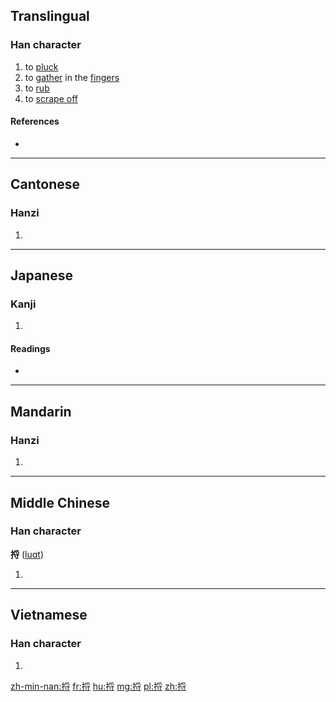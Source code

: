 ==Translingual==

===Han character===
{{Han char|rn=64|rad=手|as=07|sn=10|four=5204<sub>3</sub>|canj=手月木戈 (QBDI)|ids=⿰[[扌]][[寽]]}}

# to [[pluck]]
# to [[gather]] in the [[finger]]s
# to [[rub]]
# to [[scrape off]]

====References====
* {{Han ref|kx=0433.170|dkj=12140|dj=0782.260|hdz=31885.050|uh=634B|ud=25419|bh=D1BB|bd=53691}}

----

==Cantonese==

===Hanzi===
{{yue-hanzi|jyut=lyut3|y=lyut3}}

# {{defn|lang=yue|sort=手07}}

----

==Japanese==

===Kanji===
{{ja-kanji|grade=|rs=手07}}

# {{defn|lang=ja|sort=手07}}

====Readings====
* {{ja-readings|on=[[らつ]] (ratsu), [[らち]] (rachi), [[れつ]] (retsu), [[れち]] (rechi)|kun=[[とる]] (toru)}}

----

==Mandarin==

===Hanzi===
{{cmn-hanzi|pin=[[lè]] ([[le4]]), [[lǚ]], [[luō]]|wg=le<sup>4</sup>}}

# {{defn|lang=cmn|sort=手07}}

----

==Middle Chinese==

===Han character===
'''捋''' ([[luɑt]])<!--note: the vowel ɑ is an IPA symbol, and, as such, is different from a.-->

# {{defn|lang=ltc|sort=手07}}

----

==Vietnamese==

===Han character===
{{vi-hantu|[[loát]], [[liệt]], [[lư]]|rs=手07}}

# {{defn|lang=vi|sort=手07}}

[[zh-min-nan:捋]]
[[fr:捋]]
[[hu:捋]]
[[mg:捋]]
[[pl:捋]]
[[zh:捋]]